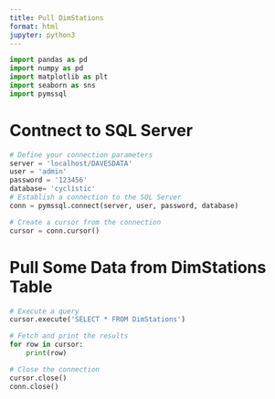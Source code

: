 ---
title: Pull DimStations
format: html
jupyter: python3
---

```{python}
import pandas as pd
import numpy as pd
import matplotlib as plt
import seaborn as sns
import pymssql
```
# Contnect to SQL Server

```{python}
# Define your connection parameters
server = 'localhost/DAVESDATA'
user = 'admin'
password = '123456'
database= 'cyclistic'
# Establish a connection to the SQL Server
conn = pymssql.connect(server, user, password, database)

```
```{python}
# Create a cursor from the connection
cursor = conn.cursor()
```
# Pull Some Data from DimStations Table

```{python}
# Execute a query
cursor.execute('SELECT * FROM DimStations')

# Fetch and print the results
for row in cursor:
    print(row)

# Close the connection
cursor.close()
conn.close()
```
